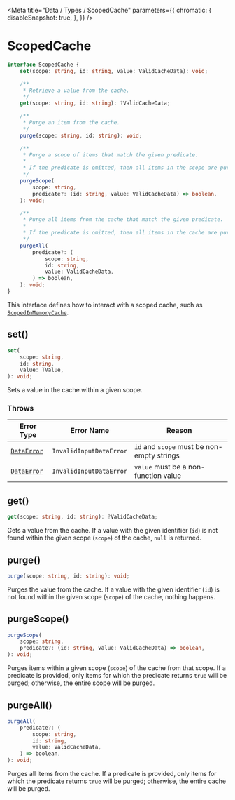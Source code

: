 
<Meta
  title="Data / Types / ScopedCache"
  parameters={{
        chromatic: {
            disableSnapshot: true,
        },
    }}
/>

# ScopedCache

```ts
interface ScopedCache {
    set(scope: string, id: string, value: ValidCacheData): void;

    /**
     * Retrieve a value from the cache.
     */
    get(scope: string, id: string): ?ValidCacheData;

    /**
     * Purge an item from the cache.
     */
    purge(scope: string, id: string): void;

    /**
     * Purge a scope of items that match the given predicate.
     *
     * If the predicate is omitted, then all items in the scope are purged.
     */
    purgeScope(
        scope: string,
        predicate?: (id: string, value: ValidCacheData) => boolean,
    ): void;

    /**
     * Purge all items from the cache that match the given predicate.
     *
     * If the predicate is omitted, then all items in the cache are purged.
     */
    purgeAll(
        predicate?: (
            scope: string,
            id: string,
            value: ValidCacheData,
        ) => boolean,
    ): void;
}
```

This interface defines how to interact with a scoped cache, such as [`ScopedInMemoryCache`](/docs/data-exports-scopedinmemorycache--page).

## set()

```ts
set(
    scope: string,
    id: string,
    value: TValue,
): void;
```

Sets a value in the cache within a given scope.

### Throws

| Error Type                                        | Error Name              | Reason                                     |
| ------------------------------------------------- | ----------------------- | ------------------------------------------ |
| [`DataError`](/docs/data-exports-dataerror--page) | `InvalidInputDataError` | `id` and `scope` must be non-empty strings |
| [`DataError`](/docs/data-exports-dataerror--page) | `InvalidInputDataError` | `value` must be a non-function value       |

## get()

```ts
get(scope: string, id: string): ?ValidCacheData;
```

Gets a value from the cache. If a value with the given identifier (`id`) is not found within the given scope (`scope`) of the cache, `null` is returned.

## purge()

```ts
purge(scope: string, id: string): void;
```

Purges the value from the cache. If a value with the given identifier (`id`) is not found within the given scope (`scope`) of the cache, nothing happens.

## purgeScope()

```ts
purgeScope(
    scope: string,
    predicate?: (id: string, value: ValidCacheData) => boolean,
): void;
```

Purges items within a given scope (`scope`) of the cache from that scope. If a predicate is provided, only items for which the predicate returns `true` will be purged; otherwise, the entire scope will be purged.

## purgeAll()

```ts
purgeAll(
    predicate?: (
        scope: string,
        id: string,
        value: ValidCacheData,
    ) => boolean,
): void;
```

Purges all items from the cache. If a predicate is provided, only items for which the predicate returns `true` will be purged; otherwise, the entire cache will be purged.
